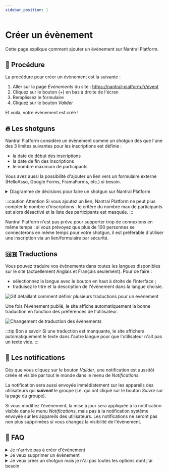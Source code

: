 ```yaml
---
sidebar_position: 1
---
```


# Créer un évènement

Cette page explique comment ajouter un évènement sur Nantral Platform.

## 📝 Procédure

La procédure pour créer un évènement est la suivante :

1. Aller sur la page _Évènements_ du site : https://nantral-platform.fr/event
2. Cliquez sur le bouton (+) en bas à droite de l'écran
3. Remplissez le formulaire
4. Cliquez sur le bouton _Valider_

Et voilà, votre évènement est créé !

## 🔥 Les shotguns

Nantral Platform considère un évènement comme un shotgun dès que l'une des 3
limites suivantes pour les inscriptions est définie :

-  la date de début des inscriptions
-  la date de fin des inscriptions
-  le nombre maximum de participants

Vous avez aussi la possibilité d'ajouter un lien vers un formulaire externe
(HelloAsso, Google Forms, FramaForms, etc.) si besoin.

<details>
<summary>Diagramme de décisions pour faire un shotgun sur Nantral Platform</summary>

![Schéma des différents cas d'utilisation pour les shotguns](./shotgun_schema.png)

</details>

:::caution Attention
Si vous ajoutez un lien, Nantral Platform ne peut plus compter le
nombre d'inscriptions : le critère du nombre max de participants est alors
désactivé et la liste des participants est masquée.
:::

Nantral Platform n'est pas prévu pour supporter trop de connexions en même
temps : si vous prévoyez que plus de 100 personnes se connecterons en même
temps pour votre shotgun, il est préférable d'utiliser une inscription via
un lien/formulaire par sécurité.

## 🇬🇧 Traductions

Vous pouvez traduire vos évènements dans toutes les langues disponibles sur le
site (actuellement Anglais et Français seulement). Pour ce faire :

-  sélectionnez la langue avec le bouton en haut à droite de l'interface ;
-  traduisez le titre et la description de l'évènement dans la langue choisie.

![Gif détaillant comment définir plusieurs traductions pour un évènement](./definition_trad.gif)

Une fois l'évènement publié, le site affiche automatiquement la bonne traduction
en fonction des préférences de l'utilisateur.

![Changement de traduction des évènements](./change_trad.gif)

:::tip Bon à savoir
Si une traduction est manquante, le site affichera automatiquement le texte
dans l'autre langue pour que l'utilisateur n'ait pas un texte vide.
:::

## 🔔 Les notifications

Dès que vous cliquez sur le bouton _Valider_, une notification est aussitôt
créée et visible par tout le monde dans le menu de _Notifications_.

La notification sera aussi envoyée immédiatement sur les appareils
des utilisateurs qui **_suivent_** le groupe (i.e. qui ont cliqué
sur le bouton _Suivre_ sur la page du groupe).

Si vous modifiez l'évènement, la mise à jour sera appliquée à la notification
visible dans le menu _Notifications_, mais pas à la notification système envoyée
sur les appareils des utilisateurs. Les notifications ne seront pas non plus
supprimées si vous changez la visibilité de l'évènement.

## 🛟 FAQ

<details>
<summary>Je n'arrive pas à créer d'évènement</summary>

Vérifiez les points suivants pour pouvoir créer un évènement :

-  vous devez être admin du groupe organisateur (pour devenir admin, allez sur
   la page du groupe puis cliquez sur le bouton _"Devenir admin"_ en bas de la
   page)
-  l'évènement doit avoir une date de début et une date de fin

</details>

<details>
<summary>Je veux supprimer un évènement</summary>

Malheureusement, l'interface pour supprimer un évènement n'est pas encore
disponible. Il vous reste deux solutions :

-  Contactez un admin : il pourra le faire pour vous.
-  Connectez-vous à l'API, en remplaçant `/event/<id>` dans l'url de la
   page de votre event par `/api/event/event/<id>`. Vous pourrez alors
   supprimer l'event avec le bouton _DELETE_.

</details>

<details>
<summary>Je veux créer un shotgun mais je n'ai pas toutes les options dont j'ai besoin</summary>

Si vous avez besoin d'options supplémentaires pour votre shotgun, vous pouvez
utiliser un formulaire externe (HelloAsso, Google Forms, FramaForms, etc.) et
ajouter le lien dans la description de l'évènement.

Si vous pensez que cette option pourrait être ajoutée au site et serait utile à
d'autres events, n'hésitez pas à
[ouvrir un ticket](https://nantral-platform.fr/suggestions/) pour suggérer
l'idée !

</details>
